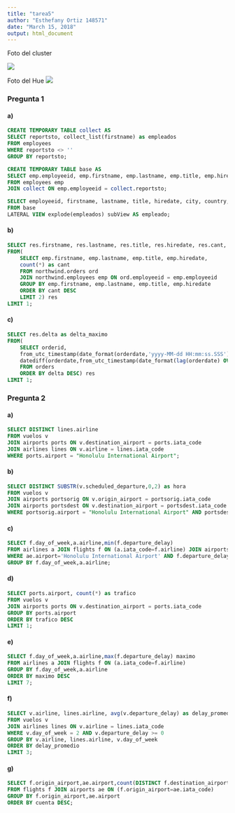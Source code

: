 ```yaml
---
title: "tarea5"
author: "Esthefany Ortiz 148571"
date: "March 15, 2018"
output: html_document
---
```



Foto del cluster 

![](clustert5.png)

Foto del Hue
![](hue.png)



### Pregunta 1

#### a)

```sql
CREATE TEMPORARY TABLE collect AS
SELECT reportsto, collect_list(firstname) as empleados
FROM employees
WHERE reportsto <> ''
GROUP BY reportsto;

CREATE TEMPORARY TABLE base AS
SELECT emp.employeeid, emp.firstname, emp.lastname, emp.title, emp.hiredate, emp.city, emp.country, empleados
FROM employees emp
JOIN collect ON emp.employeeid = collect.reportsto;

SELECT employeeid, firstname, lastname, title, hiredate, city, country, empleado
FROM base
LATERAL VIEW explode(empleados) subView AS empleado;
```

#### b)
```sql
SELECT res.firstname, res.lastname, res.title, res.hiredate, res.cant, LEAD(cant) OVER(ORDER BY cant) maximo
FROM(
    SELECT emp.firstname, emp.lastname, emp.title, emp.hiredate, 
    count(*) as cant
    FROM northwind.orders ord
    JOIN northwind.employees emp ON ord.employeeid = emp.employeeid
    GROUP BY emp.firstname, emp.lastname, emp.title, emp.hiredate
    ORDER BY cant DESC
    LIMIT 2) res
LIMIT 1;
```

#### c)
```sql
SELECT res.delta as delta_maximo
FROM(
    SELECT orderid,
    from_utc_timestamp(date_format(orderdate,'yyyy-MM-dd HH:mm:ss.SSS'),'UTC') orderdate,
    datediff(orderdate,from_utc_timestamp(date_format(lag(orderdate) OVER(ORDER BY orderid),'yyyy-MM-dd HH:mm:ss.SSS'),'UTC')) delta
    FROM orders
    ORDER BY delta DESC) res
LIMIT 1;
```

### Pregunta 2

#### a)
```sql
SELECT DISTINCT lines.airline
FROM vuelos v
JOIN airports ports ON v.destination_airport = ports.iata_code
JOIN airlines lines ON v.airline = lines.iata_code
WHERE ports.airport = "Honolulu International Airport";
```

#### b)
```sql
SELECT DISTINCT SUBSTR(v.scheduled_departure,0,2) as hora
FROM vuelos v
JOIN airports portsorig ON v.origin_airport = portsorig.iata_code
JOIN airports portsdest ON v.destination_airport = portsdest.iata_code
WHERE portsorig.airport = "Honolulu International Airport" AND portsdest.airport = "San Francisco International Airport";
```

#### c)
```sql
SELECT f.day_of_week,a.airline,min(f.departure_delay)
FROM airlines a JOIN flights f ON (a.iata_code=f.airline) JOIN airports ae ON (f.destination_airport=ae.iata_code) 
WHERE ae.airport='Honolulu International Airport' AND f.departure_delay=0
GROUP BY f.day_of_week,a.airline;
```

#### d)
```sql
SELECT ports.airport, count(*) as trafico
FROM vuelos v
JOIN airports ports ON v.destination_airport = ports.iata_code
GROUP BY ports.airport
ORDER BY trafico DESC
LIMIT 1;
```

#### e)
```sql
SELECT f.day_of_week,a.airline,max(f.departure_delay) maximo
FROM airlines a JOIN flights f ON (a.iata_code=f.airline) 
GROUP BY f.day_of_week,a.airline
ORDER BY maximo DESC
LIMIT 7;
```

#### f)
```sql
SELECT v.airline, lines.airline, avg(v.departure_delay) as delay_promedio
FROM vuelos v
JOIN airlines lines ON v.airline = lines.iata_code
WHERE v.day_of_week = 2 AND v.departure_delay >= 0
GROUP BY v.airline, lines.airline, v.day_of_week
ORDER BY delay_promedio
LIMIT 3;
```

#### g)
```sql
SELECT f.origin_airport,ae.airport,count(DISTINCT f.destination_airport) cuenta
FROM flights f JOIN airports ae ON (f.origin_airport=ae.iata_code) 
GROUP BY f.origin_airport,ae.airport
ORDER BY cuenta DESC;
```
